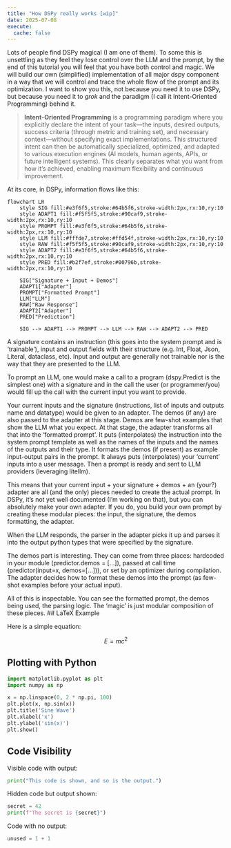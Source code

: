 ```yaml
---
title: "How DSPy really works [wip]"
date: 2025-07-08
execute:
  cache: false
---
```


Lots of people find DSPy magical (I am one of them). To some this is unsettling as they feel they lose control over the LLM and the prompt, by the end of this tutorial you will feel that you have both control and magic. We will build our own (simplified) implementation of all major dspy component in a way that we will control and trace the whole flow of the prompt and its optimization. I want to show you this, not because you need it to use DSPy, but because you need it to *grok* and the paradigm (I call it Intent-Oriented Programming) behind it.

> **Intent-Oriented Programming** is a programming paradigm where you explicitly declare the intent of your task—the inputs, desired outputs, success criteria (through metric and training set), and necessary context—without specifying exact implementations. This structured intent can then be automatically specialized, optimized, and adapted to various execution engines (AI models, human agents, APIs, or future intelligent systems). This clearly separates what you want from how it’s achieved, enabling maximum flexibility and continuous improvement.

At its core, in DSPy, information flows like this:

```mermaid
flowchart LR
    style SIG fill:#e3f6f5,stroke:#64b5f6,stroke-width:2px,rx:10,ry:10
    style ADAPT1 fill:#f5f5f5,stroke:#90caf9,stroke-width:2px,rx:10,ry:10
    style PROMPT fill:#e3f6f5,stroke:#64b5f6,stroke-width:2px,rx:10,ry:10
    style LLM fill:#fffde7,stroke:#ffd54f,stroke-width:2px,rx:10,ry:10
    style RAW fill:#f5f5f5,stroke:#90caf9,stroke-width:2px,rx:10,ry:10
    style ADAPT2 fill:#e3f6f5,stroke:#64b5f6,stroke-width:2px,rx:10,ry:10
    style PRED fill:#b2f7ef,stroke:#00796b,stroke-width:2px,rx:10,ry:10

    SIG["Signature + Input + Demos"]
    ADAPT1["Adapter"]
    PROMPT["Formatted Prompt"]
    LLM["LLM"]
    RAW["Raw Response"]
    ADAPT2["Adapter"]
    PRED["Prediction"]

    SIG --> ADAPT1 --> PROMPT --> LLM --> RAW --> ADAPT2 --> PRED
```
A signature contains an instruction (this goes into the system prompt and is 'trainable'), input and output fields with their structure (e.g. Int, Float, Json, Literal, dataclass, etc). Input and output are generally not trainable nor is the way that they are presented to the LLM.

To prompt an LLM, one would make a call to a program (dspy.Predict is the simplest one) with a signature and in the call the user (or programmer/you) would fill up the call with the current input you want to provide.

Your current inputs and the signature (instructions, list of inputs and outputs name and datatype) would be given to an adapter. The demos (if any) are also passed to the adapter at this stage. Demos are few-shot examples that show the LLM what you expect. At that stage, the adapter transforms all that into the 'formatted prompt'. It puts (interpolates) the instruction into the system prompt template as well as the names of the inputs and the names of the outputs and their type. It formats the demos (if present) as example input-output pairs in the prompt. It always puts (interpolates) your 'current' inputs into a user message. Then a prompt is ready and sent to LLM providers (leveraging litellm).

This means that your current input + your signature + demos + an (your?) adapter are all (and the only) pieces needed to create the actual prompt. In DSPy, it's not yet well documented (I'm working on that), but you can absolutely make your own adapter. If you do, you build your own prompt by creating these modular pieces: the input, the signature, the demos formatting, the adapter.

When the LLM responds, the parser in the adapter picks it up and parses it into the output python types that were specified by the signature.

The demos part is interesting. They can come from three places: hardcoded in your module (predictor.demos = [...]), passed at call time (predictor(input=x, demos=[...])), or set by an optimizer during compilation. The adapter decides how to format these demos into the prompt (as few-shot examples before your actual input).

All of this is inspectable. You can see the formatted prompt, the demos being used, the parsing logic. The 'magic' is just modular composition of these pieces.
## LaTeX Example

Here is a simple equation:

$$
E = mc^2
$$

## Plotting with Python

```python
import matplotlib.pyplot as plt
import numpy as np

x = np.linspace(0, 2 * np.pi, 100)
plt.plot(x, np.sin(x))
plt.title('Sine Wave')
plt.xlabel('x')
plt.ylabel('sin(x)')
plt.show()
```

## Code Visibility

Visible code with output:

```python
print("This code is shown, and so is the output.")
```

Hidden code but output shown:

```python
secret = 42
print(f"The secret is {secret}")
```

Code with no output:

```python
unused = 1 + 1
```
